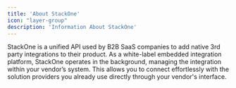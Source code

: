 ```yaml
---
title: 'About StackOne'
icon: "layer-group"
description: 'Information About StackOne'
---
```


StackOne is a unified API used by B2B SaaS companies to add native 3rd party integrations to their
product. As a white-label embedded integration platform, StackOne operates in the background,
managing the integration within your vendor’s system. This allows you to connect effortlessly with
the solution providers you already use directly through your vendor's interface.
